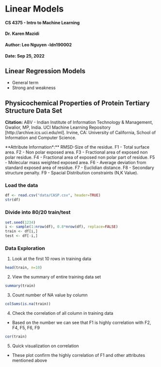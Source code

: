 # Linear Models

#### CS 4375 - Intro to Machine Learning
#### Dr. Karen Mazidi
#### Author: Leo Nguyen -ldn190002
#### Date: Sep 25, 2022


## Linear Regression Models
- General term
- Strong and weakness


## Physicochemical Properties of Protein Tertiary Structure Data Set
**Citation:** 
ABV - Indian Institute of Information Technology & Management, Gwalior, MP, India.
UCI Machine Learning Repository [http://archive.ics.uci.edu/ml]. Irvine, CA: University of California, School of Information and Computer Science.

**Attribute Information*:**
RMSD-Size of the residue.
F1 - Total surface area.
F2 - Non polar exposed area.
F3 - Fractional area of exposed non polar residue.
F4 - Fractional area of exposed non polar part of residue.
F5 - Molecular mass weighted exposed area.
F6 - Average deviation from standard exposed area of residue.
F7 - Euclidian distance.
F8 - Secondary structure penalty.
F9 - Spacial Distribution constraints (N,K Value).

### Load the data
```r
df <- read.csv("data/CASP.csv", header=TRUE)
str(df)
```
### Divide into 80/20 train/test

```r
set.seed(1234)
i <- sample(1:nrow(df), 0.8*nrow(df), replace=FALSE)
train <- df[i,]
test <- df[-i,]
```

### Data Exploration
1. Look at the first 10 rows in training data
```r
head(train, n=10)
```
2. View the summary of entire training data set
```r
summary(train)
```
3. Count number of NA value by column
```r
colSums(is.na(train)) 
```
4. Check the correlation of all column in training data
- Based on the number we can see that F1 is highly correlation with F2, F4, F5, F6, F9
```r
cor(train)
```
5. Quick visualization on correlation 
- These plot confirm the highly correlation of F1 and other attributes mentioned  above


